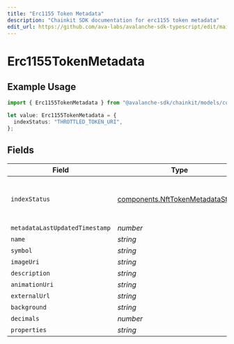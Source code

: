 ```yaml
---
title: "Erc1155 Token Metadata"
description: "Chainkit SDK documentation for erc1155 token metadata"
edit_url: https://github.com/ava-labs/avalanche-sdk-typescript/edit/main/chainkit/docs/models/components/erc1155tokenmetadata.md
---
```


# Erc1155TokenMetadata

## Example Usage

```typescript
import { Erc1155TokenMetadata } from "@avalanche-sdk/chainkit/models/components";

let value: Erc1155TokenMetadata = {
  indexStatus: "THROTTLED_TOKEN_URI",
};
```

## Fields

| Field                                                                                  | Type                                                                                   | Required                                                                               | Description                                                                            |
| -------------------------------------------------------------------------------------- | -------------------------------------------------------------------------------------- | -------------------------------------------------------------------------------------- | -------------------------------------------------------------------------------------- |
| `indexStatus`                                                                          | [components.NftTokenMetadataStatus](https://github.com/ava-labs/avalanche-sdk-typescript/blob/main/chainkit/models/components/nfttokenmetadatastatus.md) | :heavy_check_mark:                                                                     | The metadata indexing status of the nft.                                               |
| `metadataLastUpdatedTimestamp`                                                         | *number*                                                                               | :heavy_minus_sign:                                                                     | N/A                                                                                    |
| `name`                                                                                 | *string*                                                                               | :heavy_minus_sign:                                                                     | N/A                                                                                    |
| `symbol`                                                                               | *string*                                                                               | :heavy_minus_sign:                                                                     | N/A                                                                                    |
| `imageUri`                                                                             | *string*                                                                               | :heavy_minus_sign:                                                                     | N/A                                                                                    |
| `description`                                                                          | *string*                                                                               | :heavy_minus_sign:                                                                     | N/A                                                                                    |
| `animationUri`                                                                         | *string*                                                                               | :heavy_minus_sign:                                                                     | N/A                                                                                    |
| `externalUrl`                                                                          | *string*                                                                               | :heavy_minus_sign:                                                                     | N/A                                                                                    |
| `background`                                                                           | *string*                                                                               | :heavy_minus_sign:                                                                     | N/A                                                                                    |
| `decimals`                                                                             | *number*                                                                               | :heavy_minus_sign:                                                                     | N/A                                                                                    |
| `properties`                                                                           | *string*                                                                               | :heavy_minus_sign:                                                                     | N/A                                                                                    |